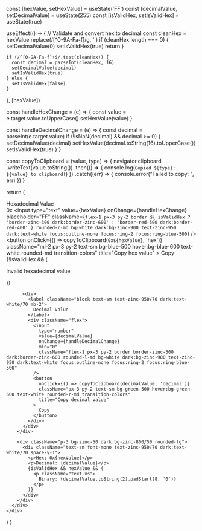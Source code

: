   const [hexValue, setHexValue] = useState('FF')
  const [decimalValue, setDecimalValue] = useState(255)
  const [isValidHex, setIsValidHex] = useState(true)

  useEffect(() => {
    // Validate and convert hex to decimal
    const cleanHex = hexValue.replace(/[^0-9A-Fa-f]/g, '')
    if (cleanHex.length === 0) {
      setDecimalValue(0)
      setIsValidHex(true)
      return
    }
    
    if (/^[0-9A-Fa-f]+$/.test(cleanHex)) {
      const decimal = parseInt(cleanHex, 16)
      setDecimalValue(decimal)
      setIsValidHex(true)
    } else {
      setIsValidHex(false)
    }
  }, [hexValue])

  const handleHexChange = (e) => {
    const value = e.target.value.toUpperCase()
    setHexValue(value)
  }

  const handleDecimalChange = (e) => {
    const decimal = parseInt(e.target.value)
    if (!isNaN(decimal) && decimal >= 0) {
      setDecimalValue(decimal)
      setHexValue(decimal.toString(16).toUpperCase())
      setIsValidHex(true)
    }
  }

  const copyToClipboard = (value, type) => {
    navigator.clipboard
      .writeText(value.toString())
      .then(() => {
        console.log(`Copied ${type}: ${value} to clipboard!`)
      })
      .catch((err) => {
        console.error("Failed to copy: ", err)
      })
  }

  return (
    <div className="p-4 border dark:border-zinc-950/80 rounded-xl not-prose">
      <div className="space-y-4">
        <div className="space-y-4">
          <div>
            <label className="block text-sm text-zinc-950/70 dark:text-white/70 mb-2">
              Hexadecimal Value
            </label>
            <div className="flex">
              <span className="inline-flex items-center px-3 text-sm text-zinc-950/70 dark:text-white/70 bg-zinc-100 dark:bg-zinc-800 border border-r-0 border-zinc-300 dark:border-zinc-600 rounded-l-md">
                0x
              </span>
              <input
                type="text"
                value={hexValue}
                onChange={handleHexChange}
                placeholder="FF"
                className={`flex-1 px-3 py-2 border ${
                  isValidHex
                    ? 'border-zinc-300 dark:border-zinc-600'
                    : 'border-red-500 dark:border-red-400'
                } rounded-r-md bg-white dark:bg-zinc-900 text-zinc-950 dark:text-white focus:outline-none focus:ring-2 focus:ring-blue-500`}
              />
              <button
                onClick={() => copyToClipboard(`0x${hexValue}`, 'hex')}
                className="ml-2 px-3 py-2 text-sm bg-blue-500 hover:bg-blue-600 text-white rounded-md transition-colors"
                title="Copy hex value"
              >
                Copy
              </button>
            </div>
            {!isValidHex && (
              <p className="text-sm text-red-500 dark:text-red-400 mt-1">
                Invalid hexadecimal value
              </p>
            )}
          </div>

          <div>
            <label className="block text-sm text-zinc-950/70 dark:text-white/70 mb-2">
              Decimal Value
            </label>
            <div className="flex">
              <input
                type="number"
                value={decimalValue}
                onChange={handleDecimalChange}
                min="0"
                className="flex-1 px-3 py-2 border border-zinc-300 dark:border-zinc-600 rounded-l-md bg-white dark:bg-zinc-900 text-zinc-950 dark:text-white focus:outline-none focus:ring-2 focus:ring-blue-500"
              />
              <button
                onClick={() => copyToClipboard(decimalValue, 'decimal')}
                className="px-3 py-2 text-sm bg-green-500 hover:bg-green-600 text-white rounded-r-md transition-colors"
                title="Copy decimal value"
              >
                Copy
              </button>
            </div>
          </div>
        </div>

        <div className="p-3 bg-zinc-50 dark:bg-zinc-800/50 rounded-lg">
          <div className="text-sm font-mono text-zinc-950/70 dark:text-white/70 space-y-1">
            <p>Hex: 0x{hexValue}</p>
            <p>Decimal: {decimalValue}</p>
            {isValidHex && hexValue && (
              <p className="text-xs">
                Binary: {decimalValue.toString(2).padStart(8, '0')}
              </p>
            )}
          </div>
        </div>
      </div>
    </div>
  )
}